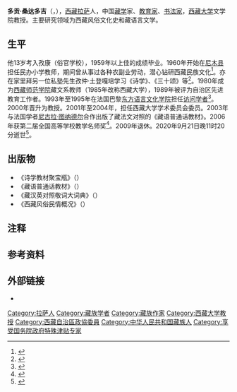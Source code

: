 {{人物信息框
| 姓名     = 多贡·桑达多吉
| 性别     = 男
| 出生日期 = 1945年11月
| 出生地点 = [[尼木县|尼木宗]]
| 逝世日期 = {{Dda|2020|9|21|1945|11}}
| 逝世地点 = [[拉萨|拉萨]]
| 职业     = 藏学家、教育家
| 政党     = 
| 母校     = 
| 奖项     = 国家级教学名师奖
}}
'''多贡·桑达多吉'''（{{lang-bo|རྡོ་དགོན་གསང་མདའ་རྡོ་རྗེ་}}，{{bd|1945年|11月|2020年|9月21日|catIdx=Dorje}}），[[西藏|西藏]][[拉萨|拉萨]]人，中国[[藏学|藏学]]家、[[教育家|教育家]]、[[书法家|书法家]]，[[西藏大学|西藏大学]]文学院教授。主要研究领域为西藏风俗文化史和藏语言文学。

==生平==
他13岁考入孜康（俗官学校），1959年以上佳的成绩毕业。1960年开始在[[尼木县|尼木县]]担任民办小学教师，期间曾从事过各种农副业劳动，潜心钻研西藏民族文化<ref>{{cite web |title=西藏大学学人：多贡·桑达多吉教授 |url=http://www.tibet.cn/cn/cloud/xszqkk/dxxb/2004/1/201712/t20171216_5274405.html |publisher=中国西藏网 |date=2004-03-28}}</ref>。亦在家里拜另一位私塾先生孜仲·土登嘎培学习《诗学》、《三十颂》等<ref>{{cite book |author=索穷 |title=娘容辖私塾的创办人: 仁增·伦珠班觉 |date=2008 |publisher=西藏人民出版社 |isbn=9787223022989 |page=131}}</ref>。1980年成为[[西藏师范学院|西藏师范学院]]藏文系教师（1985年改称西藏大学），1989年被评为自治区先进教育工作者。1993年至1995年在法国巴黎[[法国国立东方语言文化学院|东方语言文化学院]]担任[[访问学者|访问学者]]<ref>{{cite web |title=西藏大学教授桑达多吉病逝，编著《藏语普通话教材》等 |url=http://www.chinawriter.com.cn/GB/n1/2020/0925/c404098-31874813.html |publisher=中国作家网 |date=2020-09-25}}</ref>。2000年晋升为教授。2001年至2004年，担任西藏大学学术委员会委员。2003年与法国学者[[尼古拉·图纳德尔|尼古拉·图纳德尔]]合作出版了藏法文对照的《藏语普通话教材》。2006年获第二届全国高等学校教学名师奖<ref>{{cite web |title=桑达多吉荣获第二届全国高等学校教学名师奖 |url=http://news.sina.com.cn/o/2006-10-10/090210196909s.shtml |publisher=新浪 |date=2006-10-10}}</ref>。2009年退休。2020年9月21日晚11时20分逝世<ref>{{cite web |title=著名藏学家和教育家多贡·桑达多吉逝世，享年76岁|url=https://www.thepaper.cn/newsDetail_forward_9328430|publisher=澎湃新闻 |date=2020-09-24}}</ref>。
==出版物==
*《诗学教材聚宝瓶》{{NoteTag|又译《诗学闻思智囊》}}（{{lang|bo|མིག་ཡིད་རྣ་བའི་དགའ་སྟོན}}）
*《藏语普通话教材》（{{lang|bo|བོད་ཀྱི་སྤྱི་སྐད་སློབ་དེབ}}）
*《藏汉英对照敬词大词典》（{{lang|bo|ཞེ་སའི་ལག་དེབ་བློ་གསར་དགའ་སྟོན}}）
*《西藏风俗民情概况》（{{lang|bo|བོད་ཀྱི་ཡུལ་སྲོལ་རྣམ་བཤད}}）
==注释==
{{NoteFoot}}
==参考资料==
{{portal|语言学|人物}}
{{reflist}}
==外部链接==
*{{cite web |title=多贡·桑达多吉 |url=http://www.cuaes.org/scholardetail-740.htm |publisher=中国人类学民族学研究会 |archiveurl=https://web.archive.org/web/20200930070703/http://www.cuaes.org/scholardetail-740.htm |archivedate=2020-09-30 |access-date=2020-09-30 |dead-url=no }}
{{Authority control}}
{{DEFAULTSORT:Dorje, Sangda}}
[[Category:拉萨人|Category:拉萨人]]
[[Category:藏族学者|Category:藏族学者]]
[[Category:藏族作家|Category:藏族作家]]
[[Category:西藏大学教授|Category:西藏大学教授]]
[[Category:西藏自治區政協委員|Category:西藏自治區政協委員]]
[[Category:中华人民共和国藏族人|Category:中华人民共和国藏族人]]
[[Category:享受国务院政府特殊津贴专家|Category:享受国务院政府特殊津贴专家]]